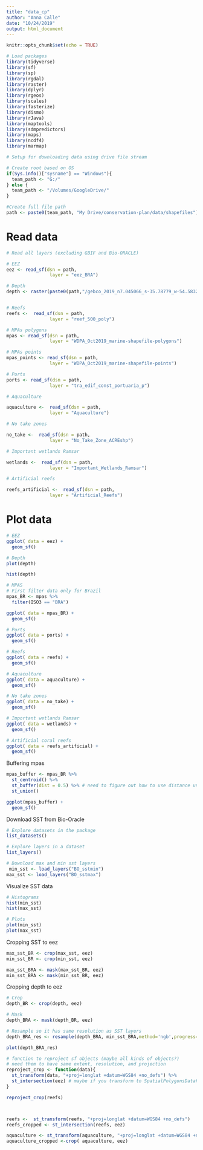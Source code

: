 ```yaml
---
title: "data_cp"
author: "Anna Calle"
date: "10/24/2019"
output: html_document
---
```


```r
knitr::opts_chunk$set(echo = TRUE)
```

```r
# Load packages
library(tidyverse)
library(sf)
library(sp)
library(rgdal)
library(raster)
library(dplyr)
library(rgeos)
library(scales)
library(fasterize)
library(dismo)
library(rJava)
library(maptools)
library(sdmpredictors)
library(maps)
library(ncdf4)
library(marmap)
```


```r
# Setup for downloading data using drive file stream

# Create root based on OS
if(Sys.info()["sysname"] == "Windows"){
  team_path <- "G:/"
} else {
  team_path <- "/Volumes/GoogleDrive/"
}

#Create full file path
path <- paste0(team_path, "My Drive/conservation-plan/data/shapefiles")

```



# Read data
```r
# Read all layers (excluding GBIF and Bio-ORACLE)

# EEZ
eez <- read_sf(dsn = path,
                layer = "eez_BRA")

# Depth
depth <- raster(paste0(path,"/gebco_2019_n7.045066_s-35.78779_w-54.58321_e-26.01452.tif"))


# Reefs
reefs <-  read_sf(dsn = path,
                layer = "reef_500_poly")

# MPAs polygons
mpas <- read_sf(dsn = path,
                layer = "WDPA_Oct2019_marine-shapefile-polygons")

# MPAs points
mpas_points <- read_sf(dsn = path,
                layer = "WDPA_Oct2019_marine-shapefile-points")

# Ports
ports <- read_sf(dsn = path,
                layer = "tra_edif_const_portuaria_p")

# Aquaculture

aquaculture <-  read_sf(dsn = path,
                layer = "Aquaculture")

# No take zones

no_take <-  read_sf(dsn = path,
                layer = "No_Take_Zone_ACREshp")

# Important wetlands Ramsar

wetlands <-  read_sf(dsn = path,
                layer = "Important_Wetlands_Ramsar")

# Artificial reefs

reefs_artificial <-  read_sf(dsn = path,
                layer = "Artificial_Reefs")


```

# Plot data 
```r
# EEZ
ggplot( data = eez) +
  geom_sf()
```

```r
# Depth
plot(depth)

hist(depth)
```



```r
# MPAS
# First filter data only for Brazil
mpas_BR <- mpas %>% 
  filter(ISO3 == "BRA")

ggplot( data = mpas_BR) +
  geom_sf()

```


```r
# Ports
ggplot( data = ports) +
  geom_sf()

```

```r
# Reefs
ggplot( data = reefs) +
  geom_sf()

```


```r
# Aquaculture
ggplot( data = aquaculture) +
  geom_sf()
```

```r
# No take zones
ggplot( data = no_take) +
  geom_sf()
```

```r
# Important wetlands Ramsar
ggplot( data = wetlands) +
  geom_sf()
```

```r
# Artificial coral reefs
ggplot( data = reefs_artificial) +
  geom_sf()
```


Buffering mpas
```r
mpas_buffer <- mpas_BR %>% 
  st_centroid() %>% 
  st_buffer(dist = 0.5) %>% # need to figure out how to use distance units
  st_union()

ggplot(mpas_buffer) +
  geom_sf()
```

Download SST from Bio-Oracle
```r
# Explore datasets in the package 
list_datasets() 

# Explore layers in a dataset 
list_layers() 

# Download max and min sst layers
 min_sst <- load_layers("BO_sstmin")
max_sst <- load_layers("BO_sstmax")
```

Visualize SST data
```r
# Histograms
hist(min_sst)
hist(max_sst)

# Plots
plot(min_sst)
plot(max_sst)
```
Cropping SST to eez
```r
max_sst_BR <- crop(max_sst, eez)
min_sst_BR <- crop(min_sst, eez)

max_sst_BRA <- mask(max_sst_BR, eez)
min_sst_BRA <- mask(min_sst_BR, eez)
```

Cropping depth to eez
```r
# Crop
depth_BR <- crop(depth, eez)

# Mask
depth_BRA <- mask(depth_BR, eez)

# Resample so it has same resolution as SST layers
depth_BRA_res <- resample(depth_BRA, min_sst_BRA,method='ngb',progress='text')

plot(depth_BRA_res)
```



```r
# function to reproject sf objects (maybe all kinds of objects?) 
# need them to have same extent, resolution, and projection
reproject_crop <- function(data){
  st_transform(data, "+proj=longlat +datum=WGS84 +no_defs") %>% 
  st_intersection(eez) # maybe if you transform to SpatialPolygonsDataFrame
}

reproject_crop(reefs)



reefs <-  st_transform(reefs, "+proj=longlat +datum=WGS84 +no_defs")
reefs_cropped <- st_intersection(reefs, eez)

aquaculture <- st_transform(aquaculture, "+proj=longlat +datum=WGS84 +no_defs")
aquaculture_cropped <-crop( aquaculture, eez)

```


